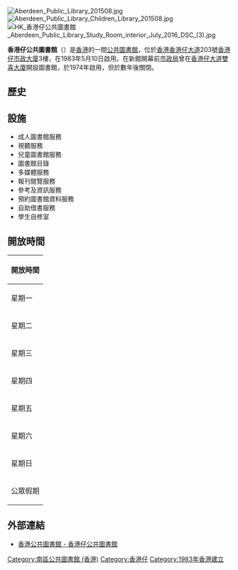 [[File:Aberdeen_Public_Library_201508.jpg|thumb]]
[[File:Aberdeen_Public_Library_Children_Library_201508.jpg|thumb]]
[[File:HK_香港仔公共圖書館_Aberdeen_Public_Library_Study_Room_interior_July_2016_DSC_(3).jpg|thumb]]

'''香港仔公共圖書館'''（{{lang-en|'''Aberdeen Public Library'''}}）是[[香港|香港]]的一間[[公共圖書館|公共圖書館]]，位於[[香港|香港]][[香港仔大道|香港仔大道]]203號[[香港仔市政大廈|香港仔市政大廈]]3樓，在1983年5月10日啟用。在新館開幕前[[市政局|市政局]]曾在[[香港仔大道|香港仔大道]][[雙喜大廈|雙喜大廈]]開設圖書館，於1974年啟用，但於數年後關閉。

==歷史==

==設施==
* 成人圖書館服務
* 視聽服務
* 兒童圖書館服務
* 圖書館目錄
* 多媒體服務
* 報刊閱覽服務
* 參考及資訊服務
* 預約圖書館資料服務
* 自助借書服務
* 學生自修室

==開放時間==
{| class="wikitable" style="text-align: left"
! colspan="3" | 開放時間
|- 
| 星期一|| colspan="2" | 1200-2000
|-
| 星期二|| colspan="2" | 0900-2000
|-
| 星期三|| colspan="2" | 0900-2000
|-
| 星期四|| colspan="2" | 0900-2000
|-
| 星期五|| colspan="2" | 0900-2000
|-
| 星期六|| colspan="2" | 0900-2000
|-
| 星期日|| colspan="2" | 0900-1700
|-
| 公眾假期|| colspan="2" | 0900-1700
|}

{{commonscat|Aberdeen Public Library, Hong Kong}}
==外部連結==
*[https://www.hkpl.gov.hk/tc/locations/southern/library/aberdeen.html 香港公共圖書館 - 香港仔公共圖書館] {{Wayback|url=https://www.hkpl.gov.hk/tc/locations/southern/library/aberdeen.html |date=20150704015636 }}

{{香港公共圖書館}}

[[Category:南區公共圖書館_(香港)|Category:南區公共圖書館 (香港)]]
[[Category:香港仔|Category:香港仔]]
[[Category:1983年香港建立|Category:1983年香港建立]]

{{Public-Library-HK}}